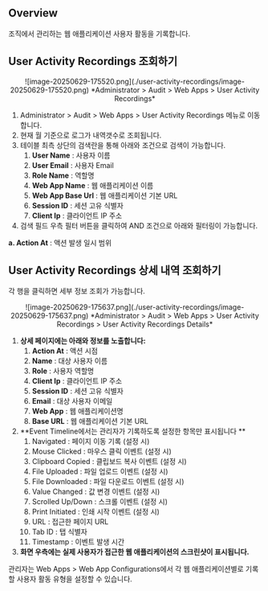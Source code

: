 
## Overview

조직에서 관리하는 웹 애플리케이션 사용자 활동을 기록합니다.

## User Activity Recordings 조회하기

<p align="center">
![image-20250629-175520.png](./user-activity-recordings/image-20250629-175520.png)
*Administrator &gt; Audit &gt; Web Apps &gt; User Activity Recordings*
</p>

1. Administrator &gt; Audit &gt; Web Apps &gt; User Activity Recordings 메뉴로 이동합니다.
2. 현재 월 기준으로 로그가 내역갯수로 조회됩니다.
3. 테이블 최측 상단의 검색란을 통해 아래와 조건으로 검색이 가능합니다.
    1.  **User Name**  : 사용자 이름
    2.  **User Email**  : 사용자 Email
    3.  **Role Name**  : 역할명
    4.  **Web App Name**  : 웹 애플리케이션 이름
    5.  **Web App Base Url**  : 웹 애플리케이션 기본 URL
    6.  **Session ID**  : 세션 고유 식별자
    7.  **Client Ip**  : 클라이언트 IP 주소
4. 검색 필드 우측 필터 버튼을 클릭하여 AND 조건으로 아래와 필터링이 가능합니다.

**a. Action At**  : 액션 발생 일시 범위


## User Activity Recordings 상세 내역 조회하기

각 행을 클릭하면 세부 정보 조회가 가능합니다.
<p align="center">
![image-20250629-175637.png](./user-activity-recordings/image-20250629-175637.png)
*Administrator &gt; Audit &gt; Web Apps &gt; User Activity Recordings &gt; User Activity Recordings Details*
</p>

1.  **상세 페이지에는 아래와 정보를 노출합니다:** 
    1.  **Action At**  : 액션 시점
    2.  **Name**  : 대상 사용자 이름
    3.  **Role**  : 사용자 역할명
    4.  **Client Ip**  : 클라이언트 IP 주소
    5.  **Session ID**  : 세션 고유 식별자
    6.  **Email**  : 대상 사용자 이메일
    7.  **Web App**  : 웹 애플리케이션명
    8.  **Base URL**  : 웹 애플리케이션 기본 URL
2.  **Event Timeline에서는 관리자가 기록하도록 설정한 항목만 표시됩니다 ** 
    1. Navigated : 페이지 이동 기록 (설정 시)
    2. Mouse Clicked : 마우스 클릭 이벤트 (설정 시)
    3. Clipboard Copied : 클립보드 복사 이벤트 (설정 시)
    4. File Uploaded : 파일 업로드 이벤트 (설정 시)
    5. File Downloaded : 파일 다운로드 이벤트 (설정 시)
    6. Value Changed : 값 변경 이벤트 (설정 시)
    7. Scrolled Up/Down : 스크롤 이벤트 (설정 시)
    8. Print Initiated : 인쇄 시작 이벤트 (설정 시)
    9. URL : 접근한 페이지 URL
    10. Tab ID : 탭 식별자
    11. Timestamp : 이벤트 발생 시간
3.  **화면 우측에는 실제 사용자가 접근한 웹 애플리케이션의 스크린샷이 표시됩니다.** 

<Callout type="info">
관리자는 Web Apps &gt; Web App Configurations에서 각 웹 애플리케이션별로 기록할 사용자 활동 유형을 설정할 수 있습니다.
</Callout>
